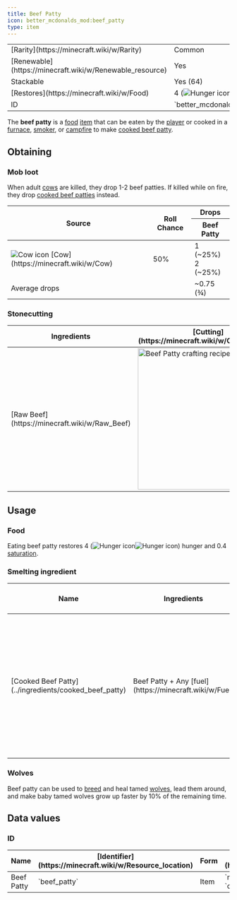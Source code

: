 ```yaml
---
title: Beef Patty
icon: better_mcdonalds_mod:beef_patty
type: item
---
```


<table>
    <tbody>
        <tr>
            <td>[Rarity](https://minecraft.wiki/w/Rarity)</td>
            <td>Common</td>
        </tr>
        <tr>
            <td>[Renewable](https://minecraft.wiki/w/Renewable_resource)</td>
            <td>Yes</td>
        </tr>
        <tr>
            <td>Stackable</td>
            <td>Yes (64)</td>
        </tr>
        <tr>
            <td>[Restores](https://minecraft.wiki/w/Food)</td>
            <td>4 (<img src="https://minecraft.wiki/images/Hunger_%28icon%29.png" alt="Hunger icon" /><img src="https://minecraft.wiki/images/Hunger_%28icon%29.png" alt="Hunger icon" />)</td>
        </tr>
        <tr>
            <td>ID</td>
            <td>`better_mcdonalds_mod:beef_patty`</td>
        </tr>
    </tbody>
</table>

The **beef patty** is a [food](https://minecraft.wiki/w/Food) [item](https://minecraft.wiki/w/Item) that can be eaten by the [player](https://minecraft.wiki/w/Player) or cooked in a [furnace](https://minecraft.wiki/w/Furnace), [smoker](https://minecraft.wiki/w/Smoker), or [campfire](https://minecraft.wiki/w/Campfire) to make [cooked beef patty](../ingredients/cooked_beef_patty).

## Obtaining

### Mob loot

When adult [cows](https://minecraft.wiki/w/Cow) are killed, they drop 1-2 beef patties. If killed while on fire, they drop [cooked beef patties](../ingredients/cooked_beef_patty) instead.

<table>
    <thead>
        <tr>
            <th rowspan="3">Source</th>
            <th rowspan="3">Roll Chance</th>
            <th>Drops</th>
        </tr>
        <tr>
            <th><Asset width={16} height={16} location="better_mcdonalds_mod:beef_patty"/> Beef Patty</th>
        </tr>
    </thead>
    <tbody>
        <tr>
            <td><img src="https://minecraft.wiki/images/EntitySprite_cow.png" alt="Cow icon" /> [Cow](https://minecraft.wiki/w/Cow)</td>
            <td>50%</td>
            <td>1 <Asset width={16} height={16} location="better_mcdonalds_mod:beef_patty"/> (~25%)<br/>2 <Asset width={16} height={16} location="better_mcdonalds_mod:beef_patty"/> (~25%)</td>
        </tr>
        <tr>
            <td colspan="2">Average drops</td>
            <td>~0.75 (3⁄4) <Asset width={16} height={16} location="better_mcdonalds_mod:beef_patty"/></td>
        </tr>
    </tbody>
</table>

### Stonecutting

<table>
    <thead>
        <tr>
            <th>Ingredients</th>
            <th>[Cutting](https://minecraft.wiki/w/Cutting) recipe</th>
        </tr>
    </thead>
    <tbody>
        <tr>
            <td>[Raw Beef](https://minecraft.wiki/w/Raw_Beef)</td>
            <td><img src="https://i.imgur.com/jfljRtm.png" alt="Beef Patty crafting recipe" width="320px"/></td>
        </tr>
    </tbody>
</table>

## Usage

### Food

Eating beef patty restores 4 (<img src="https://minecraft.wiki/images/Hunger_%28icon%29.png" alt="Hunger icon" /><img src="https://minecraft.wiki/images/Hunger_%28icon%29.png" alt="Hunger icon" />) hunger and 0.4 [saturation](https://minecraft.wiki/w/Hunger#Mechanics).

### Smelting ingredient

<table>
    <thead>
        <tr>
            <th>Name</th>
            <th>Ingredients</th>
            <th>[Smelting](https://minecraft.wiki/w/Smelting) recipe</th>
        </tr>
    </thead>
    <tbody>
        <tr>
            <td>[Cooked Beef Patty](../ingredients/cooked_beef_patty)</td>
            <td>Beef Patty + Any [fuel](https://minecraft.wiki/w/Fuel)</td>
            <td><img src="https://i.imgur.com/7QLytyP.png" alt="Cooked Beef Patty crafting recipe" width="320px"/></td>
        </tr>
    </tbody>
</table>

### Wolves

Beef patty can be used to [breed](https://minecraft.wiki/w/Breed) and heal tamed [wolves](https://minecraft.wiki/w/Wolves), lead them around, and make baby tamed wolves grow up faster by 10% of the remaining time.

## Data values

### ID

<table>
    <thead>
        <tr>
            <th>Name</th>
            <th>[Identifier](https://minecraft.wiki/w/Resource_location)</th>
            <th>Form</th>
            <th>[Item tags](https://minecraft.wiki/w/Tag)</th>
            <th>Translation key</th>
        </tr>
    </thead>
    <tbody>
        <tr>
            <td>Beef Patty</td>
            <td>`beef_patty`</td>
            <td>Item</td>
            <td>`minecraft:meat`<br/>`c:foods/raw_beef`</td>
            <td>`item.better_mcdonalds_mod.beef_patty`</td>
        </tr>
    </tbody>
</table>
